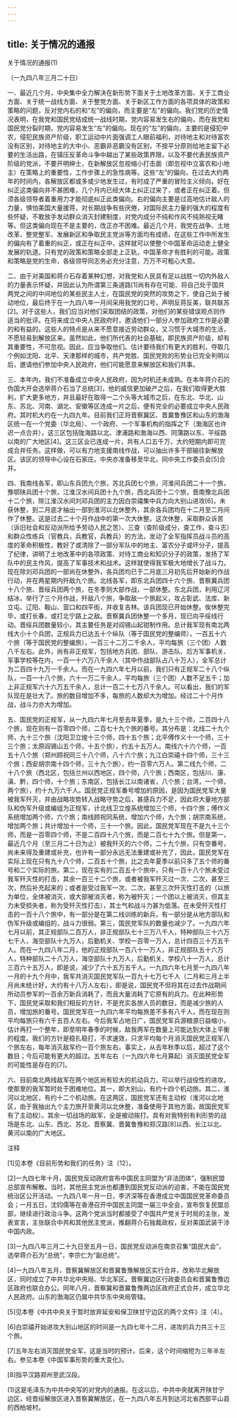 ```yaml
---
---
---
```

title: 关于情况的通报
---



关于情况的通报(1)


（一九四八年三月二十日）

一、最近几个月，中央集中全力解决在新形势下面关于土地改革方面、关于工商业方面、关于统一战线方面、关于整党方面、关于新区工作方面的各项具体的政策和策略的问题，反对党内右的和“左”的偏向，而主要是“左”的偏向。我们党的历史情况表明，在我党和国民党结成统一战线时期，党内容易发生右的偏向，而在我党和国民党分裂时期，党内容易发生“左”的偏向。现在的“左”的偏向，主要的是侵犯中农，侵犯民族资产阶级，职工运动中片面强调工人眼前福利，对待地主和对待富农没有区别，对待地主的大中小、恶霸非恶霸没有区别，不按平分原则给地主留下必要的生活出路，在镇压反革命斗争中越出了某些政策界限，以及不要代表民族资产阶级的党派，不要开明绅士，在新解放区忽视缩小打击面（即忽视中立富农和小地主）在策略上的重要性，工作步骤上的急性病等。这些“左”的偏向，在过去大约两年的时间内，各解放区都或多或少地发生过，有时成了严重的冒险主义倾向。好在纠正这类偏向并不甚困难，几个月内已经大体上纠正过来了，或者正在纠正着。但须各级领导者着重用力才能彻底纠正此类偏向。右的偏向主要是过高地估计敌人的力量，惧怕美国大量援蒋，对长期战争有些厌倦，对国际民主力量的强大的程度有些怀疑，不敢放手发动群众消灭封建制度，对党内成分不纯和作风不纯熟视无睹等。但这类偏向现在不是主要的，改正亦不困难。最近几个月，我党在战争、土地改革、整党整军、发展新区和争取民主党派等方面均有成绩，在这些工作中所发生的偏向有了着重的纠正，或正在纠正中，这样就可以使整个中国革命运动走上健全发展的轨道。只有党的政策和策略全部走上正轨，中国革命才有胜利的可能。政策和策略是党的生命，各级领导同志务必充分注意，万万不可粗心大意。

二、由于对美国和蒋介石存着某种幻想，对我党和人民具有足以战胜一切内外敌人的力量表示怀疑，并因此认为所谓第三条道路[1]尚有存在可能、将自己处于国共两党之间的中间地位的某些民主人士，在国民党的突然的攻势之下，使自己处于被动地位，最后终于在一九四八年一月间采用我党的口号，声明反蒋反美，联共联苏[2]。对于这些人，我们应当对他们采取团结的政策，对他们的某些错误观点则作适当的批评。在将来成立中央人民政府时，邀请他们一部分人参加政府工作是必要的和有益的。这些人的特点是从来不愿意接近劳动群众，又习惯于大城市的生活，不愿轻易到解放区来。虽然如此，他们所代表的社会基础，即民族资产阶级，却有其重要性，不可忽视。因此，应当争取他们。估计要待我们有更大的胜利，夺取几个例如沈阳、北平、天津那样的城市，共产党胜、国民党败的形势业已完全判明以后，邀请他们参加中央人民政府，他们可能愿意来解放区和我们共事。

三、本年内，我们不准备成立中央人民政府，因为时机还未成熟。在本年蒋介石的伪国大开会选举蒋介石当了总统[3]，他的威信更加破产之后，在我们取得更大胜利，扩大更多地方，并且最好在取得一二个头等大城市之后，在东北、华北、山东、苏北、河南、湖北、安徽等区连成一片之后，便有完全的必要成立中央人民政府。其时机大约在一九四九年。目前我们正将晋察冀区、晋冀鲁豫区和山东的渤海区统一在一个党委（华北局）、一个政府、一个军事机构的指挥之下（渤海区也许迟一点合并），这三区包括陇海路以北、津浦路和渤海以西、同蒲路以东、平绥路以南的广大地区[4]。这三区业已连成一片，共有人口五千万，大约短期内即可完成合并任务。这样做，可以有力地支援南线作战，可以抽出许多干部输往新解放区。该区的领导中心设在石家庄。中央亦准备移至华北，同中央工作委员会[5]合并。

四、我南线各军，即山东兵团九个旅，苏北兵团七个旅，河淮间兵团二十一个旅，豫鄂陕兵团十个旅，江淮汉水间兵团十九个旅，西北兵团十二个旅，晋南豫北兵团十二个旅，除江淮汉水间刘邓兵团的主力因白崇禧集中兵力向大别山进攻[6]，未获休整，到二月底才抽出一部到淮河以北休整外，其余各兵团均在十二月至二月间作了休整。这是过去二十个月作战中的第一次大休整。这次休整，采取群众诉苦（诉旧社会和反动派所给予劳动人民之苦）、三查（查阶级成分，查工作，查斗志）和群众性练兵（官教兵，兵教官，兵教兵）的方法，发动了全军指挥员战斗员的高度的革命积极性，教好了或清除了一部分军队中的地主、富农分子或坏分子，提高了纪律，讲明了土地改革中的各项政策、对待工商业和知识分子的政策，发扬了军队中的民主作风，提高了军事技术和战术。这样就使得我军极大地增长了战斗力。现在除刘邓兵团的一部尚在休整外，各兵团均已于二月底三月初先后开始新的作战行动，并在两星期内歼敌九个旅。北线各军，即东北兵团四十六个旅、晋察冀兵团十八个旅、晋绥兵团两个旅，在冬季则大部作战，一部休整。东北兵团，利用辽河结冰，举行了三个月作战，歼敌八个旅，争取敌一个旅起义，攻占彰武、法库、新立屯、辽阳、鞍山、营口和四平街，并收复吉林。该兵团现已开始休整。俟休整完毕，或打长春，或打北宁路上之敌。晋察冀兵团休整一个多月，现已向平绥线行动。晋绥兵团数量较小，其主要任务是对阎锡山起钳制作用。总计我军现有南北两线大小十个兵团，正规兵力已达五十个纵队（等于国民党的整编师），一百五十六个旅（等于国民党的整编旅），一百三十二万二千余人，平均每旅（三个团）人数八千左右。此外，尚有非正规军，包括地方兵团、部队、游击队、后方军事机关、军事学校等在内，一百一十六万八千余人（其中作战部队占八十万人），全军总计为二百四十九万一千余人。而在一九四六年七月以前，我们只有正规军二十八个纵队，一百一十八个旅，六十一万二千余人，平均每旅（三个团）人数不足五千；加上非正规军六十六万五千余人，总计一百二十七万八千余人。可以看出，我们的军队现在是壮大了。旅的数目增加不多，每旅的人数却大为增加。经过二十个月作战，战斗力亦大为增加。

五、国民党的正规军，从一九四六年七月至去年夏季，是九十三个师，二百四十八个旅，现在则有一百零四个师，二百七十九个旅的番号。其分布是：北线二十九个师，九十三个旅（沈阳卫立煌十三个师，四十五个旅；北平傅作义十一个师，三十三个旅；太原阎锡山五个师，十五个旅），约五十五万人。南线六十六个师，一百五十八个旅（郑州顾祝同三十八个师，八十六个旅；九江白崇禧十四个师，三十三个旅；西安胡宗南十四个师，三十九个旅），约一百零六万人。第二线九个师，二十八个旅（西北区，包括兰州以西地区，四个师，八个旅；西南区，包括川、康、滇、黔，四个师，十个旅；东南区，包括长江以南诸省，八个旅；台湾，一个师，两个旅），约十九万六千人。国民党正规军番号增加的原因，是因为国民党军大量被我军歼灭，并由战略攻势转入战略守势之后，甚感兵力不足，因此将大量地方部队和伪军升级或编组为正规军，计北线卫立煌系统增加三个师，十四个旅；傅作义系统增加两个师，六个旅；南线顾祝同系统，增加六个师，九个旅；胡宗南系统，增加两个旅；共计增加十一个师，三十一个旅。因此，国民党军现在不是九十三个师，而是一百零四个师，不是二百四十八个旅，而是二百七十九个旅。但是第一，最近几个月（至三月二十日为止）被我歼灭的六个师，二十九个旅，只有空番号，尚未来得及重建或补充，也许有一部分永远无法重建或补充了，因此，国民党军在实际上现在只有九十八个师，二百五十个旅，比之去年夏季以前只多了五个师的番号和二个实际的旅。第二，现在实有的二百五十个旅中，只有一百十八个旅未受过我军歼灭性的打击，其余一百三十二个旅，或者被我军歼灭过一次、二次，甚至三次，然后补充起来的；或者是受过我军一次、二次，甚至三次歼灭性打击的（以旅为单位，全体被消灭，或大部被消灭者，称为被歼灭；一个团以上被消灭，但其主力未受损失者，称为受歼灭性打击），其士气和战斗力甚为低落。在未受歼灭性打击的一百十八个旅中，有一部分是在第二线训练的新兵，有一部分是从地方部队和伪军升级或编组的，战斗力很弱。第三，国民党军队的数量也减少了。一九四六年七月以前，其正规部队二百万人，非正规部队七十三万八千人，特种部队三十六万七千人，海空部队十九万人，后勤机关、学校一百零一万人，总计四百三十万五千人。而在一九四八年二月，他的正规部队一百八十一万人，非正规部队五十六万人，特种部队二十八万人，海空部队十九万人，后勤机关、学校八十一万人，总计三百六十五万人，即是说，减少了六十五万五千人。一九四六年七月至一九四八年一月的十九个月中，我军共消灭国民党军队一百九十七万七千人（二月和三月上半月尚未统计好，大约有十八万人左右），即是说，国民党不但将其在过去作战期间所动员参军的一百余万新兵消耗了，而且大量消耗了它原有的兵力。在此种形势下，国民党采取和我们相反的方针，不是充实各旅人员的数目，而是减少旅的人员，增加旅的番号。国民党军在一九四六年平均每旅差不多有八千人，而在现在则平均每旅只有六千五百人左右。今后我军占地日广，国民党军兵源粮源日益缩小，估计再打一个整年，即至明年春季的时候，敌我两军在数量上可能达到大体上平衡的程度。我们的方针是稳扎稳打，不求速效，只求平均每个月消灭国民党正规军八个旅左右，每年消灭敌军约一百个旅左右。事实上，从去年秋季以后，超过了这个数目；今后可能有更大的超过。五年左右（一九四六年七月算起）消灭国民党全军的可能性是存在的[7]。

六、目前南北两线敌军在两个地区尚有较大的机动兵力，可以举行战役性的进攻，使那里的我军暂时处于困难地位。其一，即大别山，有约十四个机动旅。其二，淮河以北地区，有约十二个机动旅。在这两区，国民党军还有主动权（淮河以北地区，由于我抽出九个主力旅开至黄河以北休整，准备使用于其他方面，故国民党军有了主动权）。其余一切战场的敌军，全是被动挨打。具有对我特别有利形势的战场是东北、山东、西北、苏北、晋察冀、晋冀鲁豫和郑汉路[8]以西、长江以北、黄河以南的广大地区。

注释

[1]见本卷《目前形势和我们的任务》注〔12〕。

[2]一九四七年十月，国民党反动政府宣布中国民主同盟为“非法团体”，强制民盟总部宣布解散。当时，其他民主党派也都遭到国民党反动派的迫害，不能在国民党统治区公开活动。一九四八年一月一日，李济深等在香港成立中国国民党革命委员会；一月五日，沈钧儒等在香港召开中国民主同盟一届三中全会，宣布恢复民盟总部，继续进行政治斗争。这两个党派当时都接受了中国共产党关于时局的主张，发表宣言，主张联合中共和其他民主党派，推翻蒋介石独裁政权，反对美国武装干涉中国内政。

[3]一九四八年三月二十九日至五月一日，国民党反动派在南京召集“国民大会”，选举蒋介石为“总统”，李宗仁为“副总统”。

[4]一九四八年五月，晋察冀解放区和晋冀鲁豫解放区实行合并，改称华北解放区，同时成立了中共华北中央局、华北军区。晋察冀边区行政委员会和晋冀鲁豫边区政府也联合办公。同年八月，晋察冀和晋冀鲁豫两边区政府正式合并，成立华北人民政府。山东的渤海区仍属中共华东中央局管辖。

[5]见本卷《中共中央关于暂时放弃延安和保卫陕甘宁边区的两个文件》注〔4〕。



[6]白崇禧开始进攻大别山地区的时间是一九四七年十二月，进攻的兵力共三十三个旅。

[7]五年左右消灭国民党全军，这是当时的预计。后来，这个时间缩短为三年半左右。参见本卷《中国军事形势的重大变化》。

[8]指平汉路郑州至武汉段。

(1)这是毛泽东为中共中央写的对党内的通报。在这以后，中共中央就离开陕甘宁边区，经晋绥解放区进入晋察冀解放区，在一九四八年五月到达河北省西部平山县的西柏坡村。